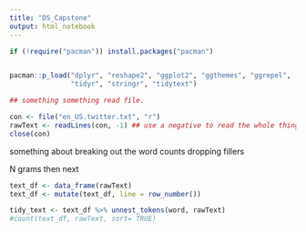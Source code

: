 ```yaml
---
title: "DS_Capstone"
output: html_notebook
---
```




```r

if (!require("pacman")) install.packages("pacman")


pacman::p_load("dplyr", "reshape2", "ggplot2", "ggthemes", "ggrepel",
               "tidyr", "stringr", "tidytext")


```



```r

## something something read file.

con <- file("en_US.twitter.txt", "r") 
rawText <- readLines(con, -1) ## use a negative to read the whole thing
close(con) 


```



something about breaking out the word counts
dropping fillers

N grams then next


```r

text_df <- data_frame(rawText)
text_df <- mutate(text_df, line = row_number())

tidy_text <- text_df %>% unnest_tokens(word, rawText)
#count(text_df, rawText, sort= TRUE)



```

